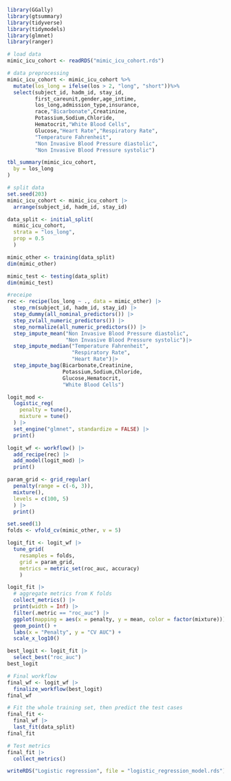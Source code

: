 ```r
library(GGally)
library(gtsummary)
library(tidyverse)
library(tidymodels)
library(glmnet)
library(ranger)

# load data
mimic_icu_cohort <- readRDS("mimic_icu_cohort.rds")

# data preprocessing
mimic_icu_cohort <- mimic_icu_cohort %>%
  mutate(los_long = ifelse(los > 2, "long", "short"))%>%
  select(subject_id, hadm_id, stay_id,
         first_careunit,gender,age_intime,
         los_long,admission_type,insurance,
         race,"Bicarbonate",Creatinine,
         Potassium,Sodium,Chloride,
         Hematocrit,"White Blood Cells",
         Glucose,"Heart Rate","Respiratory Rate",
         "Temperature Fahrenheit",
         "Non Invasive Blood Pressure diastolic",
         "Non Invasive Blood Pressure systolic")

tbl_summary(mimic_icu_cohort,
  by = los_long
)
```

```r
# split data
set.seed(203)
mimic_icu_cohort <- mimic_icu_cohort |>
  arrange(subject_id, hadm_id, stay_id)

data_split <- initial_split(
  mimic_icu_cohort, 
  strata = "los_long", 
  prop = 0.5
  )

mimic_other <- training(data_split)
dim(mimic_other)

mimic_test <- testing(data_split)
dim(mimic_test)
```

```r
#receipe
rec <- recipe(los_long ~ ., data = mimic_other) |>
  step_rm(subject_id, hadm_id, stay_id) |>
  step_dummy(all_nominal_predictors()) |>
  step_zv(all_numeric_predictors()) |> 
  step_normalize(all_numeric_predictors()) |>
  step_impute_mean("Non Invasive Blood Pressure diastolic",
                   "Non Invasive Blood Pressure systolic")|>
  step_impute_median("Temperature Fahrenheit",
                     "Respiratory Rate",
                     "Heart Rate")|>
  step_impute_bag(Bicarbonate,Creatinine,
                  Potassium,Sodium,Chloride,
                  Glucose,Hematocrit,
                  "White Blood Cells")

logit_mod <- 
  logistic_reg(
    penalty = tune(), 
    mixture = tune()
  ) |> 
  set_engine("glmnet", standardize = FALSE) |>
  print()

logit_wf <- workflow() |>
  add_recipe(rec) |>
  add_model(logit_mod) |>
  print()

param_grid <- grid_regular(
  penalty(range = c(-6, 3)), 
  mixture(),
  levels = c(100, 5)
  ) |>
  print()

set.seed(1)
folds <- vfold_cv(mimic_other, v = 5)

logit_fit <- logit_wf |>
  tune_grid(
    resamples = folds,
    grid = param_grid,
    metrics = metric_set(roc_auc, accuracy)
    )

logit_fit |>
  # aggregate metrics from K folds
  collect_metrics() |>
  print(width = Inf) |>
  filter(.metric == "roc_auc") |>
  ggplot(mapping = aes(x = penalty, y = mean, color = factor(mixture))) +
  geom_point() +
  labs(x = "Penalty", y = "CV AUC") +
  scale_x_log10()

best_logit <- logit_fit |>
  select_best("roc_auc")
best_logit

# Final workflow
final_wf <- logit_wf |>
  finalize_workflow(best_logit)
final_wf

# Fit the whole training set, then predict the test cases
final_fit <- 
  final_wf |>
  last_fit(data_split)
final_fit

# Test metrics
final_fit |> 
  collect_metrics()

writeRDS("Logistic regression", file = "logistic_regression_model.rds")
```
